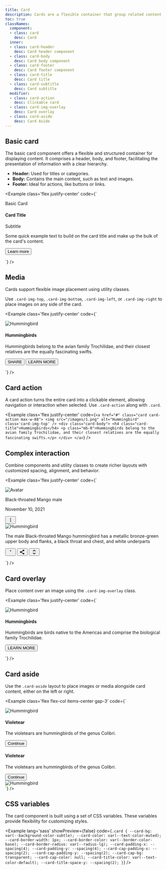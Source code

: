 ```yaml
---
title: Card
description: Cards are a flexible container that group related content and actions together.
toc: true
classNames:
  component:
  - class: card
    desc: Card
  inner:
  - class: card-header
    desc: Card header component
  - class: card-body
    desc: Card body component
  - class: card-footer
    desc: Card footer component
  - class: card-title
    desc: Card title
  - class: card-subtitle
    desc: Card subtitle
  modifier:
  - class: card-action
    desc: Clickable card
  - class: card-img-overlay
    desc: Card overlay
  - class: card-aside
    desc: Card Aside
---
```



## Basic card

The basic card component offers a flexible and structured container for displaying content. It comprises a header, body, and footer, facilitating the presentation of information with a clear hierarchy.

- **Header:** Used for titles or categories.
- **Body:** Contains the main content, such as text and images.
- **Footer:** Ideal for actions, like buttons or links.

<Example class='flex justify-center' code={`<div class="card max-w-72">
    <div class="card-header">
      <p class='mb-0'>Basic Card</p>
    </div>
    <div class="card-body">
      <h4 class="card-title">Card Title</h4>
      <p class="card-subtitle">Subtitle</p>
      <p class='mb-0'>Some quick example text to build on the card title and make up the bulk of the card's content.</p>
    </div>
    <div class="card-footer">
      <button class='btn btn-sm btn-text-primary'>Learn more</button>
    </div>
  </div>`} />

## Media

Cards support flexible image placement using utility classes.

Use `.card-img-top`, `.card-img-bottom`, `.card-img-left`, or `.card-img-right` to place images on any side of the card.

<Example class='flex justify-center' code={`<div class="card max-w-88">
    <img src="/images/1.png" alt="Hummingbird" class='card-img-top' />
    <div class="card-body">
      <h4 class="card-title">Hummingbirds</h4>
      <p class='mb-0'>Hummingbirds belong to the avian family Trochilidae, and their closest relatives are the equally fascinating swifts.</p>
    </div>
    <div class="card-footer">
      <button class='btn btn-sm btn-text-primary'>SHARE</button>
      <button class='btn btn-sm btn-text-primary'>LEARN MORE</button>
    </div>
  </div>`} />

## Card action

A card action turns the entire card into a clickable element, allowing navigation or interaction when selected. Use `.card-action` along with `.card`.

<Example class='flex justify-center' code={`<a href="#" class="card card-action max-w-88">
    <img src="/images/1.png" alt="Hummingbird" class='card-img-top' />
    <div class="card-body">
      <h4 class="card-title">Hummingbirds</h4>
      <p class="mb-0">Hummingbirds belong to the avian family Trochilidae, and their closest relatives are the equally fascinating swifts.</p>
    </div>
  </a>`} />

## Complex interaction

Combine components and utility classes to create richer layouts with customized spacing, alignment, and behavior.

<Example class='flex justify-center' code={`<div class="card max-w-88">
    <div class="card-header border-0">
      <div class="flex items-center">
        <div class="avatar avatar-lg me-4">
          <img src="/images/avatar_1.webp" alt="Avatar" class="rounded-full"/>
        </div>
        <div>
          <p class="text-default mb-0">Black-throated Mango male</p>
          <p class="mb-0">November 10, 2021</p>
        </div>
        <button class='btn btn-icon ms-auto self-start -mr-2'>
          <svg xmlns="http://www.w3.org/2000/svg" width="18" height="18" viewBox="0 0 16 16"><path fill="currentColor" d="M8 5a1 1 0 1 1 0-2a1 1 0 0 1 0 2m0 4a1 1 0 1 1 0-2a1 1 0 0 1 0 2m-1 3a1 1 0 1 0 2 0a1 1 0 0 0-2 0" stroke-width="0.5" stroke="currentColor"/></svg>
        </button>
      </div>
    </div>
    <img src="/images/2.png" alt="Hummingbird" class='card-img' />
    <div class="card-body">
      <p class="text-sm mb-0">The male Black-throated Mango hummingbird has a metallic bronze-green upper body and flanks, a black throat and chest, and white underparts</p>
    </div>
    <div class="card-footer flex">
      <button class='btn btn-icon'>
        <svg xmlns="http://www.w3.org/2000/svg" width="18" height="18" viewBox="0 0 24 24"><path fill="none" stroke="currentColor" stroke-dasharray="32" stroke-dashoffset="32" stroke-linecap="round" stroke-linejoin="round" stroke-width="2" d="M12 8c0 0 0 0 -0.76 -1c-0.88 -1.16 -2.18 -2 -3.74 -2c-2.49 0 -4.5 2.01 -4.5 4.5c0 0.93 0.28 1.79 0.76 2.5c0.81 1.21 8.24 9 8.24 9M12 8c0 0 0 0 0.76 -1c0.88 -1.16 2.18 -2 3.74 -2c2.49 0 4.5 2.01 4.5 4.5c0 0.93 -0.28 1.79 -0.76 2.5c-0.81 1.21 -8.24 9 -8.24 9"><animate fill="freeze" attributeName="stroke-dashoffset" dur="0.7s" values="32;0"/></path></svg>
      </button>
      <button class='btn btn-icon'>
        <svg xmlns="http://www.w3.org/2000/svg" width="18" height="18" viewBox="0 0 24 24"><path fill="currentColor" d="M17 22q-1.25 0-2.125-.875T14 19q0-.15.075-.7L7.05 14.2q-.4.375-.925.588T5 15q-1.25 0-2.125-.875T2 12t.875-2.125T5 9q.6 0 1.125.213t.925.587l7.025-4.1q-.05-.175-.062-.337T14 5q0-1.25.875-2.125T17 2t2.125.875T20 5t-.875 2.125T17 8q-.6 0-1.125-.213T14.95 7.2l-7.025 4.1q.05.175.063.338T8 12t-.012.363t-.063.337l7.025 4.1q.4-.375.925-.587T17 16q1.25 0 2.125.875T20 19t-.875 2.125T17 22m0-2q.425 0 .713-.287T18 19t-.288-.712T17 18t-.712.288T16 19t.288.713T17 20M5 13q.425 0 .713-.288T6 12t-.288-.712T5 11t-.712.288T4 12t.288.713T5 13m12-7q.425 0 .713-.288T18 5t-.288-.712T17 4t-.712.288T16 5t.288.713T17 6m0-1" stroke-width="0.5" stroke="currentColor"/></svg>
      </button>
      <button class='btn btn-icon ms-auto'>
        <svg xmlns="http://www.w3.org/2000/svg" width="18" height="18" viewBox="0 0 24 24"><path fill="currentColor" d="m12 19.15l3.875-3.875q.3-.3.7-.3t.7.3t.3.713t-.3.712l-3.85 3.875q-.575.575-1.425.575t-1.425-.575L6.7 16.7q-.3-.3-.288-.712t.313-.713t.713-.3t.712.3zm0-14.3L8.15 8.7q-.3.3-.7.288t-.7-.288q-.3-.3-.312-.712t.287-.713l3.85-3.85Q11.15 2.85 12 2.85t1.425.575l3.85 3.85q.3.3.288.713t-.313.712q-.3.275-.7.288t-.7-.288z" stroke-width="0.5" stroke="currentColor"/></svg>
      </button>
    </div>
  </div>`} />

## Card overlay

Place content over an image using the `.card-img-overlay` class.

<Example class='flex justify-center' code={`<div class="card card-img-overlay max-w-88">
    <img src="/images/2.png" alt="Hummingbird" class="card-img-top" />
    <div class="card-body flex flex-col items-start">
      <h4 class="card-title">Hummingbirds</h4>
      <p class="mb-0">Hummingbirds are birds native to the Americas and comprise the biological family Trochilidae.</p>
      <button class="btn btn-sm btn-primary mt-auto">LEARN MORE</button>
    </div>
  </div>`} />

## Card aside

Use the `.card-aside` layout to place images or media alongside card content, either on the left or right.

<Example class='flex flex-col items-center gap-3' code={`<div class="card card-aside max-w-120">
    <div class="flex items-center justify-center">
      <img src="/images/3.png" alt="Hummingbird" class='card-img-left' />
    </div>
    <div class="card-body">
      <h4 class="card-title">Violetear</h4>
      <p class="mb-0">The violetears are hummingbirds of the genus Colibri.</p>
      <button class="btn btn-sm btn-primary mt-4">Continue</button>
    </div>
  </div>

  <div class="card card-aside max-w-120">
    <div class="card-body">
      <h4 class="card-title">Violetear</h4>
      <p class="mb-0">The violetears are hummingbirds of the genus Colibri.</p>
      <button class="btn btn-sm btn-primary mt-4">Continue</button>
    </div>
    <div class="flex items-center justify-center">
      <img src="/images/3.png" alt="Hummingbird" class='card-img-right' />
    </div>
  </div>`} />

## CSS variables

The card component is built using a set of CSS variables. These variables provide flexibility for customizing styles.

<Example lang='sass' showPreview={false}
  code={`.card {
    --card-bg: var(--background-color-subtle);
    --card-color: var(--text-color-muted);
    --card-border-width: 1px;
    --card-border-color: var(--border-color-base);
    --card-border-radius: var(--radius-lg);
    --card-padding-x: --spacing(4);
    --card-padding-y: --spacing(4);
    --card-cap-padding-x: --spacing(2);
    --card-cap-padding-y: --spacing(2);
    --card-cap-bg: transparent;
    --card-cap-color: null;
    --card-title-color: var(--text-color-default);
    --card-title-space-y: --spacing(2);
  }`}
/>
